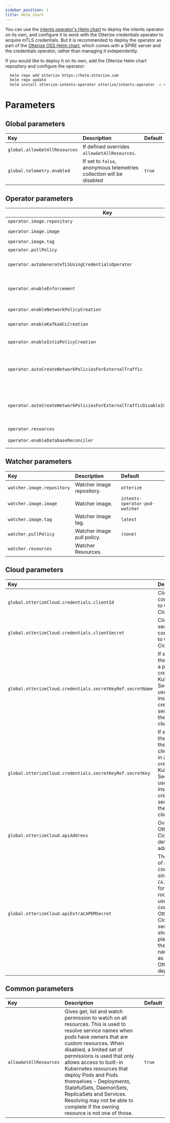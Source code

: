 ```yaml
---
sidebar_position: 1
title: Helm chart
---
```


You can use the [intents operator's Helm chart](https://github.com/otterize/helm-charts/tree/main/intents-operator) to deploy the intents operator on its own, and configure it to work with the Otterize credentials operator to acquire mTLS credentials.
But it is recommended to deploy the operator as part of the [Otterize OSS Helm chart](https://github.com/otterize/helm-charts/tree/main/otterize-kubernetes), which comes with a SPIRE server and the credentials operator, rather than managing it independently.

If you would like to deploy it on its own, add the Otterize Helm chart repository and configure the operator:
```bash
  helm repo add otterize https://helm.otterize.com
  helm repo update
  helm install otterize-intents-operator otterize/intents-operator -n otterize-system --create-namespace
```


# Parameters

## Global parameters
| Key                              | Description                                                                                                                                 | Default |
|:---------------------------------|:--------------------------------------------------------------------------------------------------------------------------------------------|---------|
| `global.allowGetAllResources`    | If defined overrides `allowGetAllResources`.                                                                                                |         |
| `global.telemetry.enabled`       | If set to `false`, anonymous telemetries collection will be disabled                                                                        | `true`  |


## Operator parameters
| Key                                                                             | Description                                                                                                                                                                                                        | Default            |
|---------------------------------------------------------------------------------|--------------------------------------------------------------------------------------------------------------------------------------------------------------------------------------------------------------------|--------------------|
| `operator.image.repository`                                                     | Intents Operator image repository.                                                                                                                                                                                 | `otterize`         |
| `operator.image.image`                                                          | Intents Operator image.                                                                                                                                                                                            | `intents-operator` |
| `operator.image.tag`                                                            | Intents Operator image tag.                                                                                                                                                                                        | `latest`           |
| `operator.pullPolicy`                                                           | Intents Operator image pull policy.                                                                                                                                                                                | `(none)`           |
| `operator.autoGenerateTLSUsingCredentialsOperator`                              | If set to true, adds the necessary pod annotations in order to integrate with credentials-operator, and get tls certificate.                                                                                       | `false`            |
| `operator.enableEnforcement`                                                    | If set to false, enforcement is disabled globally (both for network policies and Kafka ACL). If true, you may use the other flags for more granular enforcement settings                                           | `true`             |
| `operator.enableNetworkPolicyCreation`                                          | Whether the operator should create network policies according to ClientIntents                                                                                                                                     | `true`             |
| `operator.enableKafkaACLCreation`                                               | Whether the operator should create Kafka ACL rules according to ClientIntents of type Kafka                                                                                                                        | `true`             |
| `operator.enableIstioPolicyCreation`                                            | Whether the operator should create Istio authorization policies according to ClientIntents                                                                                                                         | `true`             |
| `operator.autoCreateNetworkPoliciesForExternalTraffic`                          | Automatically allow external traffic, if a new ClientIntents resource would result in blocking external (internet) traffic and there is an Ingress/Service resource indicating external traffic is expected.       | `true`             |
| `operator.autoCreateNetworkPoliciesForExternalTrafficDisableIntentsRequirement` | **experimental** - If `autoCreateNetworkPoliciesForExternalTraffic` is enabled, do not require ClientIntents resources - simply create network policies based off of the existence of an Ingress/Service resource. | `false`            |
| `operator.resources`                                                            | Resources override.                                                                                                                                                                                                |                    |
| `operator.enableDatabaseReconciler`                                             | **experimental** - Enables experimental support for database intents (coming soon!)                                                                                                                                | `false`            |

## Watcher parameters
| Key                        | Description                | Default                        |
|:---------------------------|:---------------------------|:-------------------------------|
| `watcher.image.repository` | Watcher image repository.  | `otterize`                     |
| `watcher.image.image`      | Watcher image.             | `intents-operator-pod-watcher` |
| `watcher.image.tag`        | Watcher image tag.         | `latest`                       |
| `watcher.pullPolicy`       | Watcher image pull policy. | `(none)`                       |
| `watcher.resources`        | Watcher Resources.         |                                |

## Cloud parameters
| Key                                                        | Description                                                                                                                                                                                  | Default  |
|:-----------------------------------------------------------|:---------------------------------------------------------------------------------------------------------------------------------------------------------------------------------------------|:---------|
| `global.otterizeCloud.credentials.clientId`                | Client ID for connecting to Otterize Cloud.                                                                                                                                                  | `(none)` |
| `global.otterizeCloud.credentials.clientSecret`            | Client secret for connecting to Otterize Cloud.                                                                                                                                              | `(none)` |
| `global.otterizeCloud.credentials.secretKeyRef.secretName` | If specified, the name of a pre-created Kubernetes Secret to be used instead of creating a secret with the value of clientSecret.                                                            | `(none)` |
| `global.otterizeCloud.credentials.secretKeyRef.secretKey`  | If specified, the key for the clientSecret in a pre-created Kubernetes Secret to be used instead of creating a secret with the value of clientSecret.                                        | `(none)` |
| `global.otterizeCloud.apiAddress`                          | Overrides Otterize Cloud default API address.                                                                                                                                                | `(none)` |
| `global.otterizeCloud.apiExtraCAPEMSecret`                 | The name of a secret containing a single `CA.pem` file for an extra root CA used to connect to Otterize Cloud. The secret should be placed in the same namespace as the Otterize deployment. | `(none)` |

## Common parameters
| Key                    | Description                                                                                                                                                                                                                                                                                                                                                                                                                                                   | Default |
|:-----------------------|:--------------------------------------------------------------------------------------------------------------------------------------------------------------------------------------------------------------------------------------------------------------------------------------------------------------------------------------------------------------------------------------------------------------------------------------------------------------|:--------|
| `allowGetAllResources` | Gives get, list and watch permission to watch on all resources. This is used to resolve service names when pods have owners that are custom resources. When disabled, a limited set of permissions is used that only allows access to built-in Kubernetes resources that deploy Pods and Pods themselves - Deployments, StatefulSets, DaemonSets, ReplicaSets and Services. Resolving may not be able to complete if the owning resource is not one of those. | `true`  |

